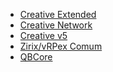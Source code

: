 - [Creative Extended](https://cms.heyyczer.com/assets/bfb5a502-9209-4273-ac5d-97d985600b0b)
- [Creative Network](https://cms.heyyczer.com/assets/56f73f37-ba3a-495b-bae6-b40f0ba167e9)
- [Creative v5](https://cms.heyyczer.com/assets/6b4dbbce-633d-41eb-815a-52a4fb359841)
- [Zirix/vRPex Comum](https://cms.heyyczer.com/assets/c6742fdd-fa0d-454d-85cc-67587088a3c5)
- [QBCore](https://cms.heyyczer.com/assets/e2012cbf-2170-4517-bb79-5b13392a82ea)
